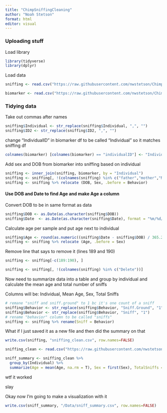 ```yaml
---
title: "ChimpSniffingCleaning"
author: "Noah Stetson"
format: html
editor: visual
---
```


### Uploading stuff

Load library

```r
library(tidyverse)
library(dplyr)
```

Load data

```r
sniffing <- read.csv("https://raw.githubusercontent.com/nwstetson/ChimpSniffing/main/Data/sniffing_allData_2014-2021.csv")

biomarker <- read.csv("https://raw.githubusercontent.com/nwstetson/ChimpSniffing/main/Data/demographyForNetworks_14Aug2019.csv")
```

### Tidying data

Take out commas after names

```r
sniffing$Individual <- str_replace(sniffing$Individual, ",", "")
sniffing$ID2 <- str_replace(sniffing$ID2, ",", "")
```

change "IndividualID" in biomarker df to be called "Individual" so it matches sniffing df

```r
colnames(biomarker) [colnames(biomarker) == "individualID"] <- "Individual"
```

Add sex and DOB from biomarker into sniffing based on individual

```r
sniffing <- inner_join(sniffing, biomarker, by = "Individual")
sniffing <- sniffing[, !(colnames(sniffing) %in% c("father","mother","Maturity","ID_notes","neighborhood","Focal"))]
sniffing <- sniffing %>% relocate (DOB, Sex, .before = Behavior)
```

#### Use DOB and Date to find Age and make Age a column

Convert DOB to be in same format as data

```r
sniffing$DOB <- as.Date(as.character(sniffing$DOB))
sniffing$Date  <- as.Date(as.character(sniffing$Date), format = "%m/%d/%y")
```

Calculate age per sample and put age next to individual

```r
sniffing$Age <- round(as.numeric((sniffing$Date - sniffing$DOB) / 365.25), 2)
sniffing <- sniffing %>% relocate (Age, .before = Sex)
```

Remove line that says to remove it (lines 189 and 190)

```r
sniffing <- sniffing[-c(189:190), ]

sniffing <- sniffing[, !(colnames(sniffing) %in% c("Delete"))]
```

Now need to summarize data into a table and group by individual and calculate the mean age and total number of sniffs

Columns will be: Individual, Mean Age, Sex, Total Sniffs

```r
# remane "sniff and sniff.ground" to 1 bc it's one count of a sniff
sniffing$Behavior <- str_replace(sniffing$Behavior, "Sniff.Ground", "1")
sniffing$Behavior <- str_replace(sniffing$Behavior, "Sniff", "1")
# rename "behavior" column to be called "sniffs"
sniffing <- sniffing %>% rename(Sniff = Behavior)
```

What if I just saved it as a new file and then did the summary on that

```r
write.csv(sniffing, "sniffing_clean.csv", row.names=FALSE)

sniffing_clean <- read.csv("https://raw.githubusercontent.com/nwstetson/ChimpSniffing/main/Data/sniffing_clean.csv")
```

```r
sniff_summary <- sniffing_clean %>%
  group_by(Individual) %>%
  summarize(Age = mean(Age, na.rm = T), Sex = first(Sex), TotalSniffs = sum(Sniff, na.rm = T))
```

wtf it worked

slay

Okay now I'm going to make a visualization with it

```r
write.csv(sniff_summary, "/Data/sniff_summary.csv", row.names=FALSE)
```
